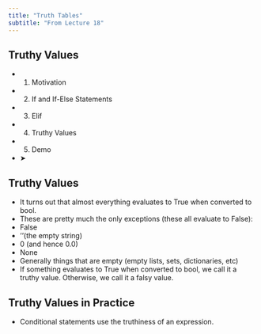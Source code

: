 ```yaml
---
title: "Truth Tables"
subtitle: "From Lecture 18"
---
```


## Truthy Values

- 1. Motivation
- 2. If and If-Else Statements
- 3. Elif
- 4. Truthy Values
- 5. Demo
- ➤

## Truthy Values

- It turns out that almost everything evaluates to True when converted to bool.
- These are pretty much the only exceptions (these all evaluate to False):
- False
- ''(the empty string)
- 0 (and hence 0.0)
- None
- Generally things that are empty (empty lists, sets, dictionaries, etc)
- If something evaluates to True when converted to bool, we call it a truthy value. Otherwise, we call it a falsy value.

## Truthy Values in Practice

- Conditional statements use the truthiness of an expression.


